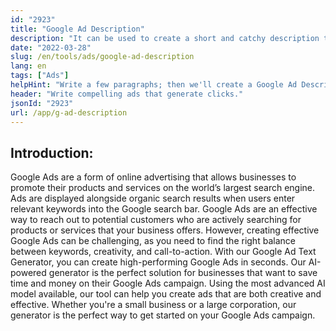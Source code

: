 ```yaml
---
id: "2923"
title: "Google Ad Description"
description: "It can be used to create a short and catchy description that invites users to learn more about the product or service."
date: "2022-03-28"
slug: /en/tools/ads/google-ad-description
lang: en
tags: ["Ads"]
helpHint: "Write a few paragraphs; then we'll create a Google Ad Description for the given text."
header: "Write compelling ads that generate clicks."
jsonId: "2923"
url: /app/g-ad-description
---
```


## Introduction:

Google Ads are a form of online advertising that allows businesses to promote their products and services on the world’s largest search engine. Ads are displayed alongside organic search results when users enter relevant keywords into the Google search bar. Google Ads are an effective way to reach out to potential customers who are actively searching for products or services that your business offers. However, creating effective Google Ads can be challenging, as you need to find the right balance between keywords, creativity, and call-to-action. With our Google Ad Text Generator, you can create high-performing Google Ads in seconds. Our AI-powered generator is the perfect solution for businesses that want to save time and money on their Google Ads campaign. Using the most advanced AI model available, our tool can help you create ads that are both creative and effective. Whether you're a small business or a large corporation, our generator is the perfect way to get started on your Google Ads campaign.
